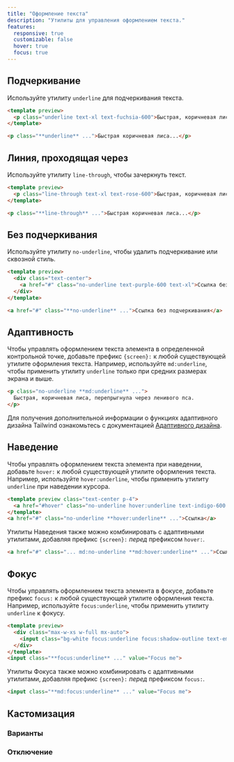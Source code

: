 ```yaml
---
title: "Оформление текста"
description: "Утилиты для управления оформлением текста."
features:
  responsive: true
  customizable: false
  hover: true
  focus: true
---
```




## Подчеркивание

Используйте утилиту `underline` для подчеркивания текста.

```html fuchsia
<template preview>
  <p class="underline text-xl text-fuchsia-600">Быстрая, коричневая лиса, перепрыгнула через ленивого пса.</p>
</template>

<p class="**underline** ...">Быстрая коричневая лиса...</p>
```

## Линия, проходящая через

Используйте утилиту `line-through`, чтобы зачеркнуть текст.

```html rose
<template preview>
  <p class="line-through text-xl text-rose-600">Быстрая, коричневая лиса, перепрыгнула через ленивого пса.</p>
</template>

<p class="**line-through** ...">Быстрая коричневая лиса...</p>
```

## Без подчеркивания

Используйте утилиту `no-underline`, чтобы удалить подчеркивание или сквозной стиль.

```html purple
<template preview>
  <div class="text-center">
    <a href="#" class="no-underline text-purple-600 text-xl">Ссылка без подчеркивания</a>
  </div>
</template>

<a href="#" class="**no-underline** ...">Ссылка без подчеркивания</a>
```

## Адаптивность

Чтобы управлять оформлением текста элемента в определенной контрольной точке, добавьте префикс `{screen}:` к любой существующей утилите оформления текста. Например, используйте `md:underline`, чтобы применить утилиту `underline` только при средних размерах экрана и выше.

```html
<p class="no-underline **md:underline** ...">
  Быстрая, коричневая лиса, перепрыгнула через ленивого пса.
</p>
```

Для получения дополнительной информации о функциях адаптивного дизайна Tailwind ознакомьтесь с документацией [Адаптивного дизайна](/docs/responsive-design).

## Наведение

Чтобы управлять оформлением текста элемента при наведении, добавьте `hover:` к любой существующей утилите оформления текста. Например, используйте `hover:underline`, чтобы применить утилиту `underline` при наведении курсора.

```html indigo
<template preview class="text-center p-4">
  <a href="#hover" class="no-underline hover:underline text-indigo-600 text-xl">Ссылка</a>
</template>
<a href="#" class="no-underline **hover:underline** ...">Ссылка</a>
```

Утилиты Наведения также можно комбинировать с адаптивными утилитами, добавляя префикс `{screen}:` *перед* префиксом `hover:`.

```html
<a href="#" class="... md:no-underline **md:hover:underline** ...">Ссылка</a>
```

## Фокус

Чтобы управлять оформлением текста элемента в фокусе, добавьте префикс `focus:` к любой существующей утилите оформления текста. Например, используйте `focus:underline`, чтобы применить утилиту `underline` к фокусу.

```html emerald
<template preview>
  <div class="max-w-xs w-full mx-auto">
    <input class="bg-white focus:underline focus:shadow-outline text-emerald-900 appearance-none inline-block w-full border border-emerald-300 rounded py-3 px-4 focus:outline-none" value="Focus me" placeholder="Focus me">
  </div>
</template>
<input class="**focus:underline** ..." value="Focus me">
```

Утилиты Фокуса также можно комбинировать с адаптивными утилитами, добавляя префикс `{screen}:` *перед* префиксом `focus:`.

```html
<input class="**md:focus:underline** ..." value="Focus me">
```

## Кастомизация

### Варианты

<Variants plugin="textDecoration" />

### Отключение

<Disabling plugin="textDecoration" />
